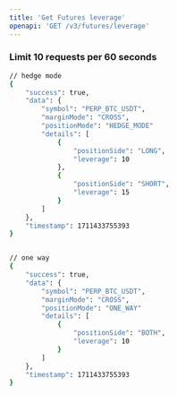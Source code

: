 ```yaml
---
title: 'Get Futures leverage'
openapi: 'GET /v3/futures/leverage'
---
```

### **Limit 10 requests per 60 seconds**



<ResponseExample>

```bash
// hedge mode
{
    "success": true,
    "data": {
        "symbol": "PERP_BTC_USDT",
        "marginMode": "CROSS",
        "positionMode": "HEDGE_MODE"
        "details": [
            {
                "positionSide": "LONG",
                "leverage": 10
            },
            {
                "positionSide": "SHORT",
                "leverage": 15
            }
        ]
    },
    "timestamp": 1711433755393
}


// one way
{
    "success": true,
    "data": {
        "symbol": "PERP_BTC_USDT",
        "marginMode": "CROSS",
        "positionMode": "ONE_WAY"
        "details": [
            {
                "positionSide": "BOTH",
                "leverage": 10
            }
        ]
    },
    "timestamp": 1711433755393
}


```

</ResponseExample>